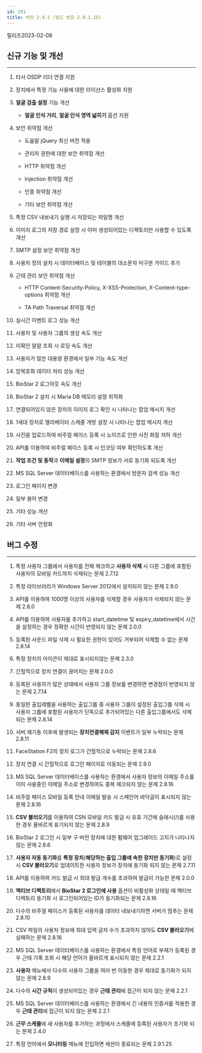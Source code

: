 ```yaml
---
id: 291
title: 버전 2.9.1 (빌드 번호 2.9.1.25)
---
```


릴리즈<Separator/>2023-02-08

## 신규 기능 및 개선

---

1. 타사 OSDP 리더 연결 지원

1. 장치에서 특정 기능 사용에 대한 라이선스 활성화 지원

1. **얼굴 검출 설정** 기능 개선

    * **얼굴 인식 거리**, **얼굴 인식 영역 넓히기** 옵션 지원

1. 보안 취약점 개선

    * 도움말 jQuery 최신 버전 적용

    * 관리자 권한에 대한 보안 취약점 개선

    * HTTP 취약점 개선

    * Injection 취약점 개선

    * 인증 취약점 개선

    * 기타 보안 취약점 개선

1. 특정 CSV 내보내기 실행 시 저장되는 파일명 개선

1. 이미지 로그의 저장 경로 설정 시 이미 생성되어있는 디렉토리만 사용할 수 있도록 개선

1. SMTP 설정 보안 취약점 개선

1. 사용자 정의 설치 시 데이터베이스 및 테이블의 대소문자 미구분 가이드 추가

1. 근태 관리 보안 취약점 개선

    * HTTP Content-Security-Policy, X-XSS-Protection, X-Content-type-options 취약점 개선

    * TA Path Traversal 취약점 개선

1. 실시간 이벤트 로그 성능 개선

1. 사용자 및 사용자 그룹의 생성 속도 개선

1. 미확인 알람 조회 시 로딩 속도 개선

1. 사용자가 많은 대용량 환경에서 일부 기능 속도 개선

1. 암복호화 데이터 처리 성능 개선

1. BioStar 2 로그아웃 속도 개선

1. BioStar 2 설치 시 Maria DB 메모리 설정 최적화

1. 연결되어있지 않은 장치의 이미지 로그 확인 시 나타나는 팝업 메시지 개선

1. 1세대 장치로 엘리베이터 스케줄 개방 설정 시 나타나는 팝업 메시지 개선

1. 사진을 업로드하여 비주얼 페이스 등록 시 노이즈로 인한 사진 화질 저하 개선

1. API를 이용하여 비주얼 페이스 등록 시 인코딩 여부 확인하도록 개선

1. **작업 조건 및 동작**과 **이메일 설정**의 SMTP 정보가 서로 동기화 되도록 개선

1. MS SQL Server 데이터베이스를 사용하는 환경에서 방문자 검색 성능 개선

1. 로그인 페이지 변경

1. 일부 용어 변경

1. 기타 성능 개선

1. 기타 서버 안정화

## 버그 수정

---

<BugLists>

1. 특정 사용자 그룹에서 사용자를 전체 체크하고 **사용자 삭제** 시 다른 그룹에 포함된 사용자의 모바일 카드까지 삭제되는 문제 <Badge>2.7.12</Badge>

1. 특정 라이브러리가 Windows Server 2012에서 설치되지 않는 문제 <Badge>2.9.0</Badge>

1. API를 이용하여 1000명 이상의 사용자를 삭제할 경우 사용자가 삭제되지 않는 문제 <Badge>2.8.0</Badge>

1. API를 이용하여 사용자를 추가하고 start_datetime 및 expiry_datetime에서 시간을 설정하는 경우 정확한 시간이 반영되지 않는 문제 <Badge>2.0.0</Badge>

1. 등록된 사운드 파일 삭제 시 필요한 권한이 있어도 거부되어 삭제할 수 없는 문제 <Badge>2.8.14</Badge>

1. 특정 장치의 아이콘이 제대로 표시되지않는 문제 <Badge>2.3.0</Badge>

1. 간헐적으로 장치 연결이 끊어지는 문제 <Badge>2.0.0</Badge>

1. 등록된 사용자가 많은 상태에서 사용자 그룹 정보를 변경하면 변경점이 반영되지 않는 문제 <Badge>2.7.14</Badge>

1. 동일한 출입레벨을 사용하는 출입그룹 중 사용자 그룹이 설정된 출입그룹 삭제 시 사용자 그룹에 포함된 사용자가 단독으로 추가되어있는 다른 출입그룹에서도 삭제되는 문제 <Badge>2.8.14</Badge>

1. 서버 재기동 이후에 발생되는 **장치연결해제 감지** 이벤트가 일부 누락되는 문제 <Badge>2.8.11</Badge>

1. FaceStation F2의 장치 로그가 간헐적으로 누락되는 문제 <Badge>2.8.6</Badge>

1. 장치 연결 시 간헐적으로 로그인 페이지로 이동되는 문제 <Badge>2.9.0</Badge>

1. MS SQL Server 데이터베이스를 사용하는 환경에서 사용자 정보의 이메일 주소를 이미 사용중인 이메일 주소로 변경하여도 중복 체크되지 않는 문제 <Badge>2.8.16</Badge>

1. 비주얼 페이스 모바일 등록 안내 이메일 발송 시 스페인어 바닥글이 표시되지 않는 문제 <Badge>2.8.16</Badge>

1. **CSV 불러오기**를 이용하여 CSN 모바일 카드 발급 시 유효 기간에 슬래시(/)를 사용한 경우 올바르게 표기되지 않는 문제 <Badge>2.8.9</Badge>

1. BioStar 2 로그인 시 일부 구 버전 장치에 대한 펌웨어 업그레이드 고지가 나타나지 않는 문제 <Badge>2.8.6</Badge>

1. **사용자 자동 동기화**를 **특정 장치**(**해당하는 출입 그룹에 속한 장치만 동기화**)로 설정 시 **CSV 불러오기**로 업데이트한 사용자 정보가 장치에 동기화 되지 않는 문제 <Badge>2.7.11</Badge>

1. API를 이용하여 카드 발급 시 최대 발급 개수를 초과하여 발급이 가능한 문제 <Badge>2.0.0</Badge>

1. **액티브 디렉토리**에서 **BioStar 2 로그인에 사용** 옵션이 비활성화 상태일 때 액티브 디렉토리 동기화 시 로그인되어있는 ID가 동기화되는 문제 <Badge>2.8.16</Badge>

1. 다수의 비주얼 페이스가 등록된 사용자를 데이터 내보내기하면 서버가 멈추는 문제 <Badge>2.8.10</Badge>

1. CSV 파일의 사용자 정보에 최대 입력 글자 수가 초과하지 않아도 **CSV 불러오기**에 실패하는 문제 <Badge>2.8.16</Badge>

1. MS SQL Server 데이터베이스를 사용하는 환경에서 특정 언어로 부재가 등록된 경우 근태 기록 조회 시 해당 언어가 올바르게 표시되지 않는 문제 <Badge>2.2.1</Badge>

1. **사용자** 메뉴에서 다수의 사용자 그룹을 여러 번 이동한 경우 제대로 동기화가 되지 않는 문제 <Badge>2.8.9</Badge>

1. 다수의 **시간 규칙**이 생성되어있는 경우 **근태 관리**에 접근이 되지 않는 문제 <Badge>2.2.1</Badge>

1. MS SQL Server 데이터베이스를 사용하는 환경에서 긴 내용의 인증서를 적용한 경우 **근태 관리**에 접근이 되지 않는 문제 <Badge>2.2.1</Badge>

1. **근무 스케줄**에 새 사용자를 추가하는 과정에서 스케줄에 등록된 사용자가 초기화 되는 문제 <Badge>2.4.0</Badge>

1. 특정 언어에서 **모니터링** 메뉴에 진입하면 세션이 종료되는 문제 <Badge>2.9.1.25</Badge>

</BugLists>